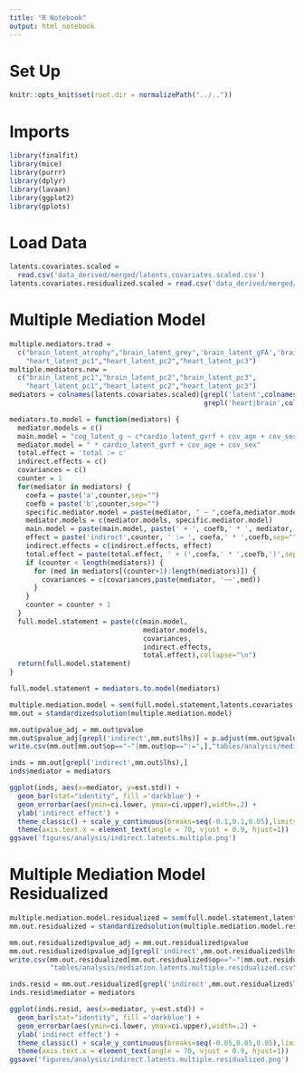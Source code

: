 ```yaml
---
title: "R Notebook"
output: html_notebook
---
```


# Set Up
```r
knitr::opts_knit$set(root.dir = normalizePath("../.."))
```

# Imports
```r
library(finalfit)
library(mice)
library(purrr)
library(dplyr)
library(lavaan)
library(ggplot2)
library(gplots)
```

# Load Data
```r
latents.covariates.scaled = 
  read.csv('data_derived/merged/latents.covariates.scaled.csv')
latents.covariates.residualized.scaled = read.csv('data_derived/merged/latents.covariates.residualized.scaled.csv')
```


# Multiple Mediation Model 

```r
multiple.mediators.trad = 
  c("brain_latent_atrophy","brain_latent_grey",'brain_latent_gFA','brain_latent_gMD',
    "heart_latent_pc1","heart_latent_pc2","heart_latent_pc3")
multiple.mediators.new = 
  c("brain_latent_pc1","brain_latent_pc2","brain_latent_pc3",
    "heart_latent_pc1","heart_latent_pc2","heart_latent_pc3")
mediators = colnames(latents.covariates.scaled)[grepl('latent',colnames(latents.covariates.scaled)) &
                                                grepl('heart|brain',colnames(latents.covariates.scaled))]
```

```r
mediators.to.model = function(mediators) {
  mediator.models = c()
  main.model = "cog_latent_g ~ c*cardio_latent_gvrf + cov_age + cov_sex"
  mediator.model = " * cardio_latent_gvrf + cov_age + cov_sex"
  total.effect = 'total := c'
  indirect.effects = c()
  covariances = c()
  counter = 1
  for(mediator in mediators) {
    coefa = paste('a',counter,sep="")
    coefb = paste('b',counter,sep="")
    specific.mediator.model = paste(mediator, " ~ ",coefa,mediator.model, sep="")
    mediator.models = c(mediator.models, specific.mediator.model)
    main.model = paste(main.model, paste(' + ', coefb,' * ', mediator, sep=""), sep="")
    effect = paste('indirect',counter, ' := ', coefa,' * ',coefb,sep="")
    indirect.effects = c(indirect.effects, effect)
    total.effect = paste(total.effect, ' + (',coefa,' * ',coefb,')',sep="")
    if (counter < length(mediators)) {
      for (med in mediators[(counter+1):length(mediators)]) {
        covariances = c(covariances,paste(mediator, '~~',med))
      }
    }
    counter = counter + 1
  }
  full.model.statement = paste(c(main.model,
                                 mediator.models,
                                 covariances,
                                 indirect.effects,
                                 total.effect),collapse="\n")
  return(full.model.statement)
}
```

```r
full.model.statement = mediators.to.model(mediators)
```


```r
multiple.mediation.model = sem(full.model.statement,latents.covariates.scaled)
mm.out = standardizedsolution(multiple.mediation.model)
```

```r
mm.out$pvalue_adj = mm.out$pvalue
mm.out$pvalue_adj[grepl('indirect',mm.out$lhs)] = p.adjust(mm.out$pvalue[grepl('indirect',mm.out$lhs)],'BH')
write.csv(mm.out[mm.out$op=="~"|mm.out$op==":=",],"tables/analysis/mediation.latents.multiple.csv")
```

```r
inds = mm.out[grepl('indirect',mm.out$lhs),]
inds$mediator = mediators
```

```r
ggplot(inds, aes(x=mediator, y=est.std)) + 
  geom_bar(stat="identity", fill ='darkblue') + 
  geom_errorbar(aes(ymin=ci.lower, ymax=ci.upper),width=.2) + 
  ylab('indirect effect') + 
  theme_classic() + scale_y_continuous(breaks=seq(-0.1,0.1,0.05),limits=c(-0.1,0.1)) +
  theme(axis.text.x = element_text(angle = 70, vjust = 0.9, hjust=1))
ggsave('figures/analysis/indirect.latents.multiple.png')
```

# Multiple Mediation Model Residualized

```r
multiple.mediation.model.residualized = sem(full.model.statement,latents.covariates.residualized.scaled)
mm.out.residualized = standardizedsolution(multiple.mediation.model.residualized)
```

```r
mm.out.residualized$pvalue_adj = mm.out.residualized$pvalue
mm.out.residualized$pvalue_adj[grepl('indirect',mm.out.residualized$lhs)] = p.adjust(mm.out.residualized$pvalue[grepl('indirect',mm.out.residualized$lhs)],'BH')
write.csv(mm.out.residualized[mm.out.residualized$op=="~"|mm.out.residualized$op==":=",],
          "tables/analysis/mediation.latents.multiple.residualized.csv")
```

```r
inds.resid = mm.out.residualized[grepl('indirect',mm.out.residualized$lhs),]
inds.resid$mediator = mediators
```

```r
ggplot(inds.resid, aes(x=mediator, y=est.std)) + 
  geom_bar(stat="identity", fill ='darkblue') + 
  geom_errorbar(aes(ymin=ci.lower, ymax=ci.upper),width=.2) + 
  ylab('indirect effect') + 
  theme_classic() + scale_y_continuous(breaks=seq(-0.05,0.05,0.05),limits=c(-0.075,0.075)) +
  theme(axis.text.x = element_text(angle = 70, vjust = 0.9, hjust=1))
ggsave('figures/analysis/indirect.latents.multiple.residualized.png')
```